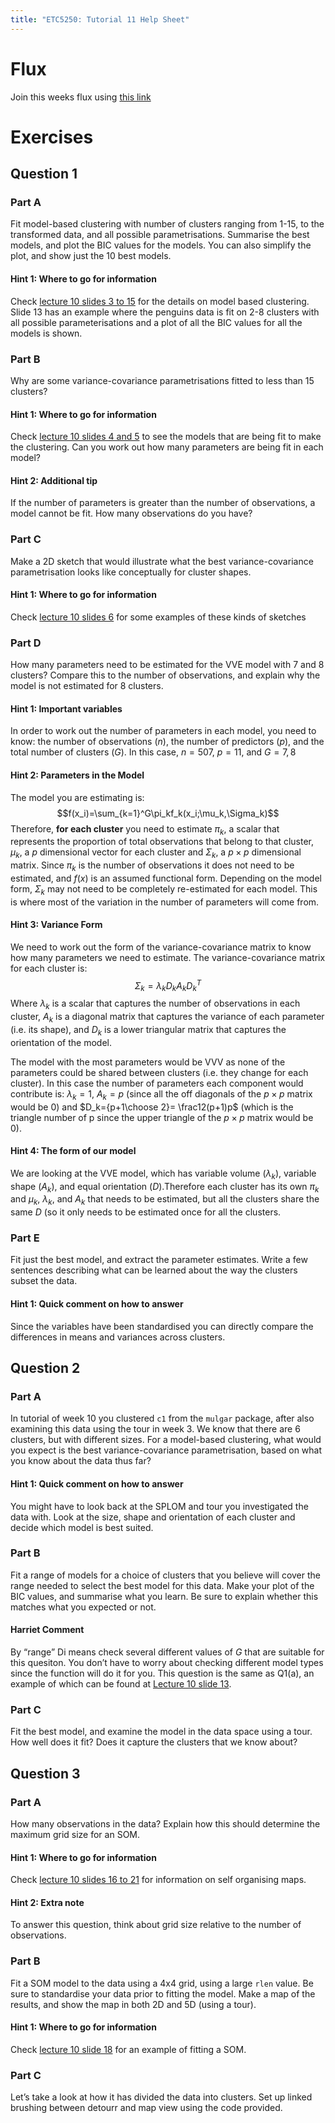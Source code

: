 ```yaml
---
title: "ETC5250: Tutorial 11 Help Sheet"
---
```


# Flux
Join this weeks flux using [this link](https://flux.qa/V3UHTY)

# Exercises
## Question 1
### Part A
Fit model-based clustering with number of clusters ranging from 1-15, to the transformed data, and all possible parametrisations. Summarise the best models, and plot the BIC values for the models. You can also simplify the plot, and show just the 10 best models.

::: {.callout-tip collapse="true"}
#### Hint 1: Where to go for information
Check [lecture 10 slides 3 to 15](https://iml.numbat.space/week10/slides.html#/model-based-clustering) for the details on model based clustering. Slide 13 has an example where the penguins data is fit on 2-8 clusters with all possible parameterisations and a plot of all the BIC values for all the models is shown. 
:::

### Part B
Why are some variance-covariance parametrisations fitted to less than 15 clusters?


::: {.callout-tip collapse="true"}
#### Hint 1: Where to go for information
Check [lecture 10 slides 4 and 5](https://iml.numbat.space/week10/slides.html#/overview-1) to see the models that are being fit to make the clustering. Can you work out how many parameters are being fit in each model?
:::

::: {.callout-tip collapse="true"}
#### Hint 2: Additional tip
If the number of parameters is greater than the number of observations, a model cannot be fit. How many observations do you have? 
:::

### Part C
Make a 2D sketch that would illustrate what the best variance-covariance parametrisation looks like conceptually for cluster shapes. 

::: {.callout-tip collapse="true"}
#### Hint 1: Where to go for information
Check [lecture 10 slides 6](https://iml.numbat.space/week10/slides.html#/parametrisation-of-the-var-cov-matrices-22) for some examples of these kinds of sketches
:::

### Part D
How many parameters need to be estimated for the VVE model with 7 and 8 clusters? Compare this to the number of observations, and explain why the model is not estimated for 8 clusters.

::: {.callout-tip collapse="true"}
#### Hint 1: Important variables
In order to work out the number of parameters in each model, you need to know: the number of observations ($n$), the number of predictors ($p$), and the total number of clusters ($G$). In this case, $n=507$, $p=11$, and  $G=7, 8$
:::

::: {.callout-tip collapse="true"}
#### Hint 2: Parameters in the Model
The model you are estimating is:
$$f(x_i)=\sum_{k=1}^G\pi_kf_k(x_i;\mu_k,\Sigma_k)$$
Therefore, **for each cluster** you need to estimate $\pi_k$, a scalar that represents the proportion of total observations that belong to that cluster,  $\mu_k$, a $p$ dimensional vector for each cluster and $\Sigma_k$, a $p\times p$ dimensional matrix. Since $\pi_k$ is the number of observations it does not need to be estimated, and $f(x)$ is an assumed functional form. Depending on the model form, $\Sigma_k$ may not need to be completely re-estimated for each model. This is where most of the variation in the number of parameters will come from.
:::

::: {.callout-tip collapse="true"}
#### Hint 3: Variance Form
We need to work out the form of the variance-covariance matrix to know how many parameters we need to estimate. The variance-covariance matrix for each cluster is:
$$\Sigma_k = \lambda_kD_kA_kD_k^T$$
Where $\lambda_k$ is a scalar that captures the number of observations in each cluster, $A_k$ is a diagonal matrix that captures the variance of each parameter (i.e. its shape), and $D_k$ is a lower triangular matrix that captures the orientation of the model. 

The model with the most parameters would be VVV as none of the parameters could be shared between clusters (i.e. they change for each cluster). In this case the number of parameters each component would contribute is: $\lambda_k=1$, $A_k=p$ (since all the off diagonals of the $p\times p$ matrix would be 0) and $D_k={p+1\choose 2}= \frac12(p+1)p$ (which is the triangle number of p since the upper triangle of the $p\times p$ matrix would be 0).
:::

::: {.callout-tip collapse="true"}
#### Hint 4: The form of our model
We are looking at the VVE model, which has variable volume ($\lambda_k$), variable shape ($A_k$), and equal orientation ($D$).Therefore each cluster has its own $\pi_k$ and $\mu_k$, $\lambda_k$, and $A_k$ that needs to be estimated, but all the clusters share the same $D$ (so it only needs to be estimated once for all the clusters. 
:::

### Part E
Fit just the best model, and extract the parameter estimates. Write a few sentences describing what can be learned about the way the clusters subset the data.

::: {.callout-tip collapse="true"}
#### Hint 1: Quick comment on how to answer
Since the variables have been standardised you can directly compare the differences in means and variances across clusters.
:::

## Question 2
### Part A
In tutorial of week 10 you clustered `c1` from the `mulgar` package, after also examining this data using the tour in week 3. We know that there are 6 clusters, but with different sizes. For a model-based clustering, what would you expect is the best variance-covariance parametrisation, based on what you know about the data thus far?

::: {.callout-tip collapse="true"}
#### Hint 1: Quick comment on how to answer
You might have to look back at the SPLOM and tour you investigated the data with. Look at the size, shape and orientation of each cluster and decide which model is best suited.
:::


### Part B
Fit a range of models for a choice of clusters that you believe will cover the range needed to select the best model for this data. Make your plot of the BIC values, and summarise what you learn. Be sure to explain whether this matches what you expected or not. 

::: {.callout-note}
#### Harriet Comment
By "range" Di means check several different values of $G$ that are suitable for this quesiton. You don't have to worry about checking different model types since the function will do it for you. This question is the same as Q1(a), an example of which can be found at [Lecture 10 slide 13](https://iml.numbat.space/week10/slides.html#/example-penguins-12).
:::

### Part C
Fit the best model, and examine the model in the data space using a tour. How well does it fit? Does it capture the clusters that we know about?


## Question 3
### Part A
How many observations in the data? Explain how this should determine the maximum grid size for an SOM.

::: {.callout-tip collapse="true"}
#### Hint 1: Where to go for information
Check [lecture 10 slides 16 to 21](https://iml.numbat.space/week10/slides.html#/self-organising-maps) for information on self organising maps.
:::

::: {.callout-tip collapse="true"}
#### Hint 2: Extra note
 To answer this question, think about grid size relative to the number of observations.
:::

### Part B
Fit a SOM model to the data using a 4x4 grid, using a large `rlen` value. Be sure to standardise your data prior to fitting the model. Make a map of the results, and show the map in both 2D and 5D (using a tour).
 
::: {.callout-tip collapse="true"}
#### Hint 1: Where to go for information
Check [lecture 10 slide 18](https://iml.numbat.space/week10/slides.html#/example-penguins-12-1) for an example of fitting a SOM.
:::

### Part C
Let's take a look at how it has divided the data into clusters. Set up linked brushing between detourr and map view using the code provided.
